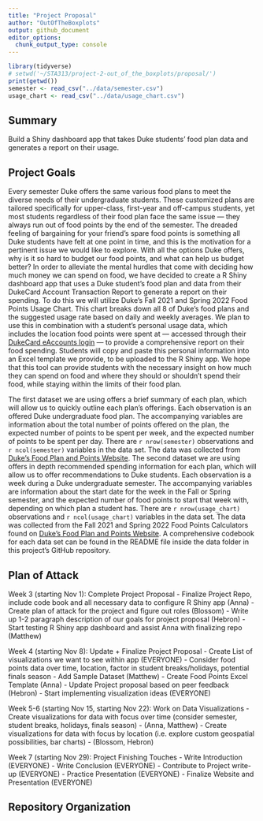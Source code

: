 ```yaml
---
title: "Project Proposal"
author: "OutOfTheBoxplots"
output: github_document
editor_options: 
  chunk_output_type: console
---
```

```r
library(tidyverse)
# setwd('~/STA313/project-2-out_of_the_boxplots/proposal/')
print(getwd())
semester <- read_csv("../data/semester.csv")
usage_chart <- read_csv("../data/usage_chart.csv")
```

## Summary

Build a Shiny dashboard app that takes Duke students’ food plan data and generates a report on their usage.

## Project Goals

Every semester Duke offers the same various food plans to meet the diverse needs of their undergraduate students. These customized plans are tailored specifically for upper-class, first-year and off-campus students, yet most students regardless of their food plan face the same issue — they always run out of food points by the end of the semester. The dreaded feeling of bargaining for your friend’s spare food points is something all Duke students have felt at one point in time, and this is the motivation for a pertinent issue we would like to explore. With all the options Duke offers, why is it so hard to budget our food points, and what can help us budget better? In order to alleviate the mental hurdles that come with deciding how much money we can spend on food, we have decided to create a R Shiny dashboard app that uses a Duke student’s food plan and data from their DukeCard Account Transaction Report to generate a report on their spending. To do this we will utilize Duke’s Fall 2021 and Spring 2022 Food Points Usage Chart. This chart breaks down all 8 of Duke’s food plans and the suggested usage rate based on daily and weekly averages. We plan to use this in combination with a student’s personal usage data, which includes the location food points were spent at — accessed through their [DukeCard eAccounts login](https://dukecard.duke.edu/manage-your-dukecard) — to provide a comprehensive report on their food spending. Students will copy and paste this personal information into an Excel template we provide, to be uploaded to the R Shiny app. We hope that this tool can provide students with the necessary insight on how much they can spend on food and where they should or shouldn’t spend their food, while staying within the limits of their food plan.

The first dataset we are using offers a brief summary of each plan, which will allow us to quickly outline each plan’s offerings. Each observation is an offered Duke undergraduate food plan. The accompanying variables are information about the total number of points offered on the plan, the expected number of points to be spent per week, and the expected number of points to be spent per day. There are `r nrow(semester)` observations and `r ncol(semester)` variables in the data set. The data was collected from [Duke's Food Plan and Points Website](https://studentaffairs.duke.edu/dining/plans-points). The second dataset we are using offers in depth recommended spending information for each plan, which will allow us to offer recommendations to Duke students. Each observation is a week during a Duke undergraduate semester. The accompanying variables are information about the start date for the week in the Fall or Spring semester, and the expected number of food points to start that week with, depending on which plan a student has. There are `r nrow(usage_chart)` observations and `r ncol(usage_chart)` variables in the data set. The data was collected from the Fall 2021 and Spring 2022 Food Points Calculators found on [Duke's Food Plan and Points Website](https://studentaffairs.duke.edu/dining/plans-points). A comprehensive codebook for each data set can be found in the README file inside the data folder in this project’s GitHub repository. 

## Plan of Attack
Week 3 (starting Nov 1): Complete Project Proposal
- Finalize Project Repo, include code book and all necessary data to configure R Shiny app (Anna)
- Create plan of attack for the project and figure out roles (Blossom)
- Write up 1-2 paragraph description of our goals for project proposal (Hebron)
- Start testing R Shiny app dashboard and assist Anna with finalizing repo (Matthew)

Week 4 (starting Nov 8): Update + Finalize Project Proposal
- Create List of visualizations we want to see within app (EVERYONE)
- Consider food points data over time, location, factor in student breaks/holidays, potential finals season
- Add Sample Dataset (Matthew)
- Create Food Points Excel Template (Anna)
- Update Project proposal based on peer feedback (Hebron)
- Start implementing visualization ideas (EVERYONE)

Week 5-6 (starting Nov 15, starting Nov 22): Work on Data Visualizations
- Create visualizations for data with focus over time (consider semester, student breaks, holidays, finals season) - (Anna, Matthew)
- Create visualizations for data with focus by location (i.e. explore custom geospatial possibilities, bar charts) - (Blossom, Hebron)

Week 7 (starting Nov 29): Project Finishing Touches
- Write Introduction (EVERYONE)
- Write Conclusion (EVERYONE)
- Contribute to Project write-up (EVERYONE)
- Practice Presentation (EVERYONE)
- Finalize Website and Presentation (EVERYONE)


## Repository Organization
